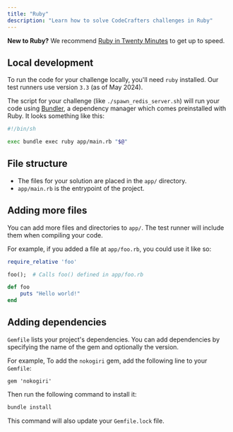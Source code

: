```yaml
---
title: "Ruby"
description: "Learn how to solve CodeCrafters challenges in Ruby"
---
```


<Note> **New to Ruby?** We recommend [Ruby in Twenty Minutes](https://www.ruby-lang.org/en/documentation/quickstart/) to get up to speed.</Note>

## Local development

To run the code for your challenge locally, you'll need `ruby` installed. Our test runners use version `3.3` (as of May 2024).

The script for your challenge (like `./spawn_redis_server.sh`) will run your code using [Bundler](https://bundler.io/), a dependency manager which comes preinstalled with Ruby. It looks something like this:

```sh
#!/bin/sh

exec bundle exec ruby app/main.rb "$@"
```

## File structure

- The files for your solution are placed in the `app/` directory.
- `app/main.rb` is the entrypoint of the project.

## Adding more files

You can add more files and directories to `app/`. The test runner will include them when compiling your code.

For example, if you added a file at `app/foo.rb`, you could use it like so:

<CodeGroup>

```Ruby app/main.rb
require_relative 'foo'

foo();  # Calls foo() defined in app/foo.rb
```

```Ruby app/foo.rb
def foo
    puts "Hello world!"
end
```

</CodeGroup>

## Adding dependencies

`Gemfile` lists your project's dependencies. You can add dependencies by specifying the name of the gem and optionally the version.

For example, To add the `nokogiri` gem, add the following line to your `Gemfile`:

```Gemfile
gem 'nokogiri'
```

Then run the following command to install it:

```bash
bundle install
```

This command will also update your `Gemfile.lock` file.
